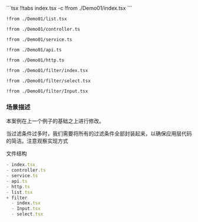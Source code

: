 

<Demo01 />
<CodeTabs>
```tsx !!tabs index.tsx -c
!from ./Demo01/index.tsx
```

```tsx !!tabs list.tsx -c
!from ./Demo01/list.tsx
```

```tsx !!tabs controller.ts -c
!from ./Demo01/controller.ts
```

```tsx !!tabs service.ts -c
!from ./Demo01/service.ts
```

```tsx !!tabs api.ts -c
!from ./Demo01/api.ts
```

```tsx !!tabs http.ts -c
!from ./Demo01/http.ts
```

```tsx !!tabs filter/index.tsx -c
!from ./Demo01/filter/index.tsx
```

```tsx !!tabs filter/select.tsx -c
!from ./Demo01/filter/select.tsx
```

```tsx !!tabs filter/Input.tsx -c
!from ./Demo01/filter/Input.tsx
```
</CodeTabs>


### 场景描述

本案例在上一个例子的基础之上进行修改。

当过滤条件过多时，我们需要将所有的过滤条件全部封装起来，以确保应用层代码的简洁。注意观察实现方式

文件结构

```js
- index.tsx
- controller.ts
- service.ts
- api.ts
- http.ts
- list.tsx
+ filter
  - index.tsx
  - Input.tsx
  - select.tsx
```
